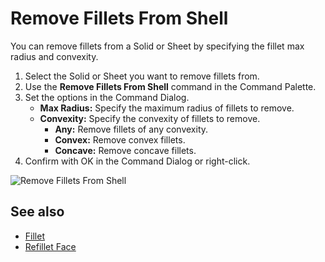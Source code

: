 
<Reference shortcut="" command="Remove Fillets From Shell" button="" />

# Remove Fillets From Shell

You can remove fillets from a Solid or Sheet by specifying the fillet max radius and convexity.

1. Select the Solid or Sheet you want to remove fillets from.
2. Use the **Remove Fillets From Shell** command in the Command Palette.
3. Set the options in the Command Dialog.
    - **Max Radius:** Specify the maximum radius of fillets to remove.
    - **Convexity:** Specify the convexity of fillets to remove.
        - **Any:** Remove fillets of any convexity.
        - **Convex:** Remove convex fillets.
        - **Concave:** Remove concave fillets.
4. Confirm with OK in the Command Dialog or right-click.

![Remove Fillets From Shell](/img/remove-fillets-from-shell.gif)

## See also
- [Fillet](./fillet)
- [Refillet Face](./refillet-face)

